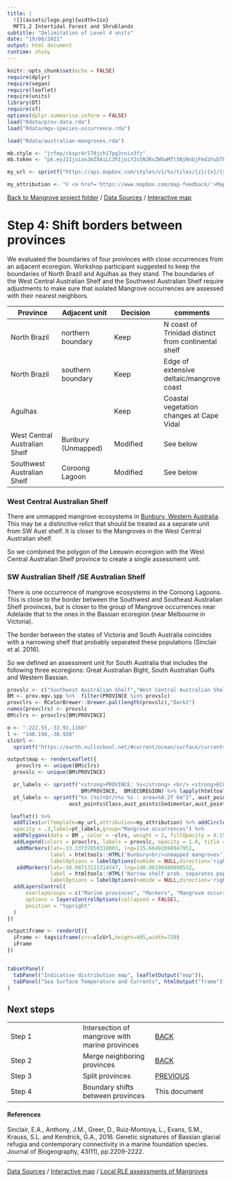 ```yaml
---
title: |
  ![](assets/logo.png){width=1in}
  MFT1.2 Intertidal Forest and Shrublands
subtitle: "Delimitation of Level 4 units"
date: "19/08/2021"
output: html_document
runtime: shiny
---
```


```r
knitr::opts_chunk$set(echo = FALSE)
require(dplyr)
require(vegan)
require(leaflet)
require(units)
library(DT)
require(sf)
options(dplyr.summarise.inform = FALSE)
load("Rdata/prov-data.rda")
load("Rdata/mgv-species-occurrence.rda")

load("Rdata/australian-mangroves.rda")

mb.style <- "jrfep/ckspr4rl70jch17pg3rnix3fz"
mb.token <- "pk.eyJ1IjoianJmZXAiLCJhIjoiY2s5N3RxZWhwMTl5NjNnbjFmdzhubTFjdiJ9.KFBzgxBPjKnERRfR9awR_g"

my_url <- sprintf("https://api.mapbox.com/styles/v1/%s/tiles/{z}/{x}/{y}?access_token=%s",mb.style,mb.token)

my_attribution <- "© <a href='https://www.mapbox.com/map-feedback/'>Mapbox</a> CC-BY-4.0 <a href='https://global-ecosystems.org/explore/groups/MFT1.2'>IUCN Global Ecosystem Typology</a>"

```
[Back to Mangrove project folder](/Mangroves/) / [Data Sources](/MangrovesData/) / [Interactive map](/MangrovesMap/)

# Step 4: Shift borders between provinces


We evaluated the boundaries of four provinces with close occurrences from an adjacent ecoregion. Workshop participant suggested to keep the boundaries of North Brazil and Agulhas as they stand. The boundaries of the West Central Australian Shelf and the Southwest Australian Shelf require adjustments to make sure that isolated Mangrove occurrences are assessed with their nearest neighbors.

| Province | Adjacent unit | Decision | comments |
|---|---|---|---|
|North Brazil|northern boundary|Keep|N coast of Trinidad distinct from continental shelf|
|North Brazil|southern boundary|Keep|Edge of extensive deltaic/mangrove coast|
|Agulhas| |Keep|Coastal vegetation changes at Cape Vidal|
|West Central Australian Shelf|Bunbury (Unmapped)|Modified|See below|
|Southwest Australian Shelf|Coroong Lagoon|Modified|See below |

### West Central Australian Shelf

There are unmapped mangrove ecosystems in [Bunbury, Western Australia](https://www.fish.wa.gov.au/Documents/recreational_fishing/fact_sheets/fact_sheet_mangroves.pdf). This may be a distinctive relict that should be treated as a separate unit from SW Aust shelf. It is closer to the Mangroves in the West Central Australian shelf.

So we combined the polygon of the Leeuwin ecoregion with the West Central Australian Shelf province to create a single assessment unit.

### SW Australian Shelf /SE Australian Shelf

There is one occurrence of mangrove ecosystems in the Coroong Lagoons. This is close to the border between the  Southwest and Southeast Australian Shelf provinces, but is closer to the group of Mangrove occurrences near Adelaide that to the ones in the Bassian ecoregion (near Melbourne in Victoria).

The border between the states of Victoria and South Australia coincides with a narrowing shelf that probably separated these populations (Sinclair et al. 2016).

So we defined an assessment unit for South Australia that includes the following three ecoregions: Great Australian Bight, South Australian Gulfs and Western Bassian.




```r
provslc <- c("Southwest Australian Shelf","West Central Australian Shelf","Northwest Australian Shelf","Southeast Australian Shelf")
BM <- prov.mgv.spp %>%  filter(PROVINCE %in% provslc)
provclrs <- RColorBrewer::brewer.pal(length(provslc),"Dark2")
names(provclrs) <- provslc
BM$clrs <- provclrs[BM$PROVINCE]

o <- "-222.55,-33.91,1168"
l <- "140.196,-38.920"
slcUrl <-
  sprintf("https://earth.nullschool.net/#current/ocean/surface/currents/overlay=sea_surface_temp/orthographic=%s/loc=%s",o,l)

output$map <- renderLeaflet({
   provclrs <- unique(BM$clrs)
  provslc <- unique(BM$PROVINCE)

  pr_labels <- sprintf("<strong>PROVINCE: %s</strong> <br/> <strong>ECOREGION: %s</strong> <br/>",
                        BM$PROVINCE,  BM$ECOREGION) %>% lapply(htmltools::HTML)
  pt_labels <- sprintf("%s (%s)<br/>%s %s : area=%0.2f km^2", aust_points$PROVINCE, aust_points$ECO_CODE,
                    aust_points$Class,aust_points$Sedimentar,aust_points$area) %>% lapply(htmltools::HTML)

 leaflet() %>%
  addTiles(urlTemplate=my_url,attribution=my_attribution) %>% addCircleMarkers(data = aust_points,radius=~sqrt(area), color = 'green', fillColor = 'green',
  opacity = .3,label=pt_labels,group="Mangrove occurrences") %>%
  addPolygons(data = BM , color = ~clrs, weight = 2, fillOpacity = 0.15,label=pr_labels,group="Marine provinces") %>%
  addLegend(colors = provclrs, labels = provslc, opacity = 1.0, title = "Provinces", position = "bottomleft",group="Marine provinces") %>%
   addMarkers(lat=-33.33737850310803, lng=115.66492698947951,
              label = htmltools::HTML('Bunbury<br/>unmapped mangroves'),
              labelOptions = labelOptions(noHide = NULL,direction='right'),group="Markers") %>%
   addMarkers(lat=-38.08713111314547, lng=140.96190488098532,
              label = htmltools::HTML('Narrow shelf prob. separates populations'),
              labelOptions = labelOptions(noHide = NULL,direction='right'),group="Markers") %>%
  addLayersControl(
      overlayGroups = c("Marine provinces", "Markers", "Mangrove occurrences" ),
      options = layersControlOptions(collapsed = FALSE),
      position = "topright"
  )
})

output$frame <- renderUI({
  iFrame <- tags$iframe(src=slcUrl,height=405,width=720)
  iFrame
})


tabsetPanel(
  tabPanel("Indicative distribution map", leafletOutput("map")),
  tabPanel("Sea Surface Temperature and Currents", htmlOutput("frame"))
)

```

## Next steps

|  | |  |
|---|---|---|
|Step 1| Intersection of mangrove with marine provinces | [BACK](Step-1-marine-provinces.Rmd)
|Step 2| Merge neighboring provinces | [BACK](Step-2-merge-provinces.Rmd)
|Step 3| Split provinces | [PREVIOUS](Step-3-split-provinces.Rmd)|
|Step 4| Boundary shifts between provinces | This document|

#### References

Sinclair, E.A., Anthony, J.M., Greer, D., Ruiz‐Montoya, L., Evans, S.M., Krauss, S.L. and Kendrick, G.A., 2016. Genetic signatures of Bassian glacial refugia and contemporary connectivity in a marine foundation species. Journal of Biogeography, 43(11), pp.2209-2222.


---
[Data Sources](/MangrovesData/) / [Interactive map](/MangrovesMap/) / [Local RLE assessments of Mangroves](rle-assessments.Rmd)
